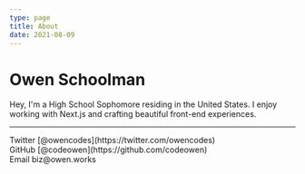 ```yaml
---
type: page
title: About
date: 2021-08-09
---
```


# Owen Schoolman

Hey, I'm a High School Sophomore residing in the United States. I enjoy working with Next.js and crafting beautiful front-end experiences.

---

<div>
  Twitter [@owencodes](https://twitter.com/owencodes)
  <br />
  GitHub [@codeowen](https://github.com/codeowen)
  <br />
  Email biz@owen.works
</div>
